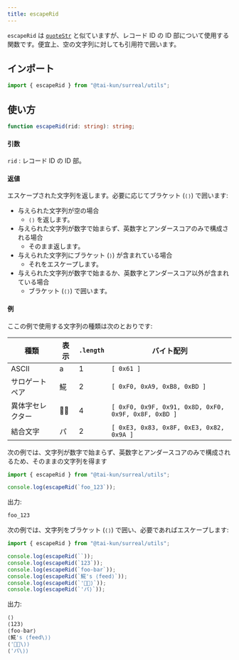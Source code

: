 ```yaml
---
title: escapeRid
---
```


`escapeRid` は [`quoteStr`](/ja/reference/utils/quote-str/) と似ていますが、レコード ID の ID 部について使用する関数です。便宜上、空の文字列に対しても引用符で囲います。

## インポート

```ts
import { escapeRid } from "@tai-kun/surreal/utils";
```

## 使い方

```ts
function escapeRid(rid: string): string;
```

#### 引数

`rid`
:   レコード ID の ID 部。

#### 返値

エスケープされた文字列を返します。必要に応じてブラケット (`⟨⟩`) で囲います:

- 与えられた文字列が空の場合
  - `⟨⟩` を返します。
- 与えられた文字列が数字で始まらず、英数字とアンダースコアのみで構成される場合
  - そのまま返します。
- 与えられた文字列にブラケット (`⟩`) が含まれている場合
  - それをエスケープします。
- 与えられた文字列が数字で始まるか、英数字とアンダースコア以外が含まれている場合
  - ブラケット (`⟨⟩`) で囲います。

#### 例

ここの例で使用する文字列の種類は次のとおりです:

| 種類 | 表示 | `.length` | バイト配列 |
| --- | --- | --- | --- |
| ASCII | a | 1 | `[ 0x61 ]` |
| サロゲートペア | 𩸽 | 2 | `[ 0xF0, 0xA9, 0xB8, 0xBD ]` |
| 異体字セレクター | 👍🏽 | 4 | `[ 0xF0, 0x9F, 0x91, 0x8D, 0xF0, 0x9F, 0x8F, 0xBD ]` |
| 結合文字 | パ | 2 | `[ 0xE3, 0x83, 0x8F, 0xE3, 0x82, 0x9A ]` |

次の例では、文字列が数字で始まらず、英数字とアンダースコアのみで構成されるため、そのままの文字列を得ます

```ts
import { escapeRid } from "@tai-kun/surreal/utils";

console.log(escapeRid(`foo_123`));
```

出力:

```js
foo_123
```

次の例では、文字列をブラケット (`⟨⟩`) で囲い、必要であればエスケープします:

```ts
import { escapeRid } from "@tai-kun/surreal/utils";

console.log(escapeRid(``));
console.log(escapeRid(`123`));
console.log(escapeRid(`foo-bar`));
console.log(escapeRid(`𩸽's ⟨feed⟩`));
console.log(escapeRid(`'👍🏽⟩`));
console.log(escapeRid(`'パ⟩`));
```

出力:

```js
⟨⟩
⟨123⟩
⟨foo-bar⟩
⟨𩸽's ⟨feed\⟩⟩
⟨'👍🏽\⟩⟩
⟨'パ\⟩⟩
```
